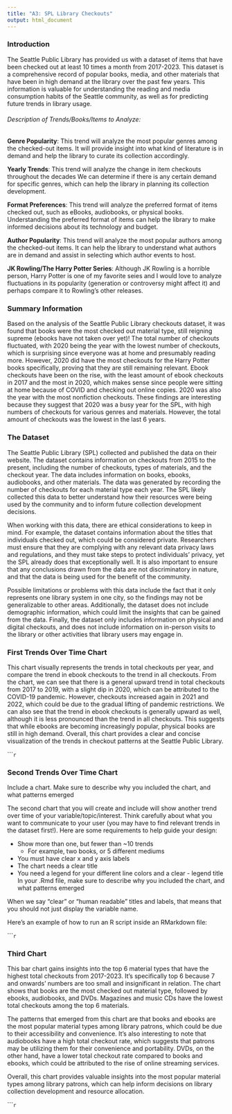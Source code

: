 ```yaml
---
title: "A3: SPL Library Checkouts"
output: html_document
---
```


### Introduction

The Seattle Public Library has provided us with a dataset of items that have been checked out at least 10 times a month from 2017-2023. This dataset is a comprehensive record of popular books, media, and other materials that have been in high demand at the library over the past few years. This information is valuable for understanding the reading and media consumption habits of the Seattle community, as well as for predicting future trends in library usage.

###### Description of Trends/Books/Items to Analyze:

**Genre Popularity**: This trend will analyze the most popular genres among the checked-out items. It will provide insight into what kind of literature is in demand and help the library to curate its collection accordingly.

**Yearly Trends**: This trend will analyze the change in item checkouts throughout the decades We can determine if there is any certain demand for specific genres, which can help the library in planning its collection development.

**Format Preferences**: This trend will analyze the preferred format of items checked out, such as eBooks, audiobooks, or physical books. Understanding the preferred format of items can help the library to make informed decisions about its technology and budget.

**Author Popularity**: This trend will analyze the most popular authors among the checked-out items. It can help the library to understand what authors are in demand and assist in selecting which author events to host.

**JK Rowling/The Harry Potter Series**: Although JK Rowling is a horrible person, Harry Potter is one of my favorite seies and I would love to analyze fluctuations in its popularity (generation or controversy might affect it) and perhaps compare it to Rowling's other releases.

### Summary Information

Based on the analysis of the Seattle Public Library checkouts dataset, it was found that books were the most checked out material type, still reigning supreme (ebooks have not taken over yet)! The total number of checkouts fluctuated, with 2020 being the year with the lowest number of checkouts, which is surprising since everyone was at home and presumably reading more. However, 2020 did have the most checkouts for the Harry Potter books specifically, proving that they are still remaining relevant. Ebook checkouts have been on the rise, with the least amount of ebook checkouts in 2017 and the most in 2020, which makes sense since people were sitting at home because of COVID and checking out online copies. 2020 was also the year with the most nonfiction checkouts. These findings are interesting because they suggest that 2020 was a busy year for the SPL, with high numbers of checkouts for various genres and materials. However, the total amount of checkouts was the lowest in the last 6 years.

### The Dataset

The Seattle Public Library (SPL) collected and published the data on their website. The dataset contains information on checkouts from 2015 to the present, including the number of checkouts, types of materials, and the checkout year. The data includes information on books, ebooks, audiobooks, and other materials. The data was generated by recording the number of checkouts for each material type each year. The SPL likely collected this data to better understand how their resources were being used by the community and to inform future collection development decisions.

When working with this data, there are ethical considerations to keep in mind. For example, the dataset contains information about the titles that individuals checked out, which could be considered private. Researchers must ensure that they are complying with any relevant data privacy laws and regulations, and they must take steps to protect individuals' privacy, yet the SPL already does that exceptionally well. It is also important to ensure that any conclusions drawn from the data are not discriminatory in nature, and that the data is being used for the benefit of the community.

Possible limitations or problems with this data include the fact that it only represents one library system in one city, so the findings may not be generalizable to other areas. Additionally, the dataset does not include demographic information, which could limit the insights that can be gained from the data. Finally, the dataset only includes information on physical and digital checkouts, and does not include information on in-person visits to the library or other activities that library users may engage in.

### First Trends Over Time Chart

This chart visually represents the trends in total checkouts per year, and compare the trend in ebook checkouts to the trend in all checkouts. From the chart, we can see that there is a general upward trend in total checkouts from 2017 to 2019, with a slight dip in 2020, which can be attributed to the COVID-19 pandemic. However, checkouts increased again in 2021 and 2022, which could be due to the gradual lifting of pandemic restrictions. We can also see that the trend in ebook checkouts is generally upward as well, although it is less pronounced than the trend in all checkouts. This suggests that while ebooks are becoming increasingly popular, physical books are still in high demand. Overall, this chart provides a clear and concise visualization of the trends in checkout patterns at the Seattle Public Library.

``````r

```

### Second Trends Over Time Chart

Include a chart. Make sure to describe why you included the chart, and what patterns emerged

The second chart that you will create and include will show another trend over time of your variable/topic/interest. Think carefully about what you want to communicate to your user (you may have to find relevant trends in the dataset first!). Here are some requirements to help guide your design:

- Show more than one, but fewer than ~10 trends
  - For example, two books, or 5 different mediums
- You must have clear x and y axis labels
- The chart needs a clear title 
- You need a legend for your different line colors and a clear - legend title
In your .Rmd file, make sure to describe why you included the chart, and what patterns emerged

When we say "clear" or "human readable" titles and labels, that means that you should not just display the variable name.

Here's an example of how to run an R script inside an RMarkdown file:

``````r
```

### Third Chart

This bar chart gains insights into the top 6 material types that have the highest total checkouts from 2017-2023. It's specifically top 6 because 7 and onwards' numbers are too small and insignificant in relation. The chart shows that books are the most checked out material type, followed by ebooks, audiobooks, and DVDs. Magazines and music CDs have the lowest total checkouts among the top 6 materials.

The patterns that emerged from this chart are that books and ebooks are the most popular material types among library patrons, which could be due to their accessibility and convenience. It's also interesting to note that audiobooks have a high total checkout rate, which suggests that patrons may be utilizing them for their convenience and portability. DVDs, on the other hand, have a lower total checkout rate compared to books and ebooks, which could be attributed to the rise of online streaming services.

Overall, this chart provides valuable insights into the most popular material types among library patrons, which can help inform decisions on library collection development and resource allocation.

``````r
```


